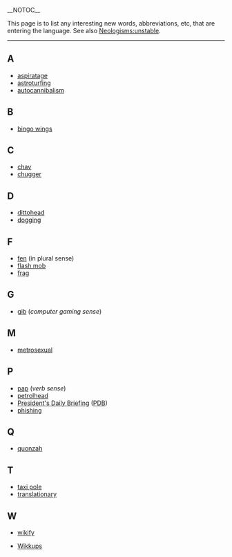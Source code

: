 __NOTOC__

This page is to list any interesting new words, abbreviations, etc, that are entering the language.  See also [[Neologisms:unstable]].

----
==A==
*[[aspiratage]]
*[[astroturfing]]
*[[autocannibalism]]

==B==
*[[bingo wings]]

==C==
*[[chav]]
*[[chugger]]

==D==
*[[dittohead]]
*[[dogging]]

==F==
*[[fen]] (in plural sense)
*[[flash mob]]
*[[frag]]

==G==
*[[gib]] (''computer gaming sense'')

==M==
*[[metrosexual]]

==P==
*[[pap]] (''verb sense'')
*[[petrolhead]]
*[[President's Daily Briefing]] ([[PDB]])
*[[phishing]]

==Q==
*[[quonzah]]

==T==
*[[taxi pole]]
*[[translationary]]

==W==
*[[wikify]]

*[[Wikkups]]